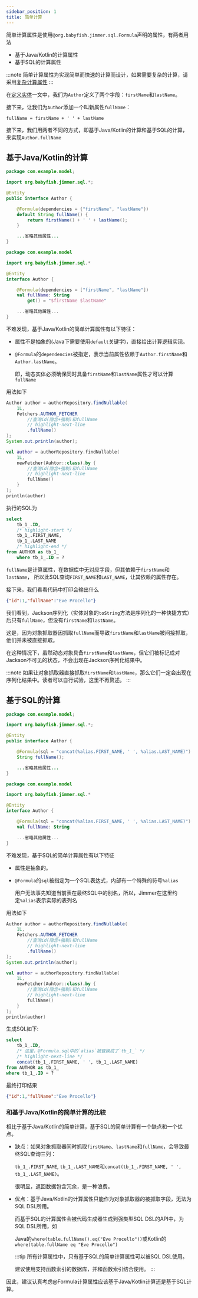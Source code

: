 ```yaml
---
sidebar_position: 1
title: 简单计算
---
```



简单计算属性是使用`@org.babyfish.jimmer.sql.Formula`声明的属性，有两者用法

-   基于Java/Kotlin的计算属性
-   基于SQL的计算属性

:::note
简单计算属性为实现简单而快速的计算而设计，如果需要复杂的计算，请采用[复杂计算属性](./transient)
:::

在[定义实体](../../../overview/get-started/define-entity.mdx)一文中，我们为`Author`定义了两个字段：`firstName`和`lastName`。

接下来，让我们为`Author`添加一个叫新属性`fullName`：

```
fullName = firstName + ' ' + lastName
```

接下来，我们用两者不同的方式，即基于Java/Kotlin的计算和基于SQL的计算，来实现`Author.fullName`

## 基于Java/Kotlin的计算

<Tabs groupId="language">
<TabItem value="java" label="Java">

```java title="Author.java"
package com.example.model;

import org.babyfish.jimmer.sql.*;

@Entity
public interface Author {

    @Formula(dependencies = {"firstName", "lastName"})
    default String fullName() {
        return firstName() + ' ' + lastName();
    }

    ...省略其他属性...
}
```

</TabItem>
<TabItem value="kotlin" label="Kotlin">

```kotlin title="Author.kt"
package com.example.model

import org.babyfish.jimmer.sql.*

@Entity
interface Author {

    @Formula(dependencies = ["firstName", "lastName"])
    val fullName: String
        get() = "$firstName $lastName"

    ...省略其他属性...
}
```

</TabItem>
</Tabs>

不难发现，基于Java/Kotlin的简单计算属性有以下特征：

-   属性不是抽象的(Java下需要使用`default`关键字)，直接给出计算逻辑实现。

-   `@Formula`的`dependencies`被指定，表示当前属性依赖于`Author.firstName`和`Author.lastName`。

    即，动态实体必须确保同时具备`firstName`和`lastName`属性才可以计算`fullName`

用法如下

<Tabs groupId="language">
<TabItem value="java" label="Java">

```java
Author author = authorRepository.findNullable(
    1L,
    Fetchers.AUTHOR_FETCHER
        //查询id(隐含+强制)和fullName
        // highlight-next-line
        .fullName() 
);
System.out.println(author);
```

</TabItem>
<TabItem value="kotlin" label="Kotlin">

```kotlin
val author = authorRepository.findNullable(
    1L,
    newFetcher(Auhtor::class).by {
        //查询id(隐含+强制)和fullName
        // highlight-next-line
        fullName() 
    }
);
println(author)
```

</TabItem>
</Tabs>

执行的SQL为

```sql
select 
    tb_1_.ID, 
    /* highlight-start */
    tb_1_.FIRST_NAME, 
    tb_1_.LAST_NAME 
    /* highlight-end */
from AUTHOR as tb_1_ 
    where tb_1_.ID = ?
```

`fullName`是计算属性，在数据库中无对应字段，但其依赖于`firstName`和`lastName`，
所以此SQL查询`FIRST_NAME`和`LAST_NAME`，让其依赖的属性存在。

接下来，我们看看代码中打印会输出什么

```json
{"id":1,"fullName":"Eve Procello"}
```

我们看到，Jackson序列化（实体对象的`toString`方法是序列化的一种快捷方式）后只有`fullName`，但没有`firstName`和`lastName`。

这是，因为对象抓取器因抓取`fullName`而导致`firstName`和`lastName`被间接抓取，他们并未被直接抓取。

在这种情况下，虽然动态对象具备`firstName`和`lastName`，但它们被标记成对Jackson不可见的状态，不会出现在Jackson序列化结果中。

:::note
如果让对象抓取器直接抓取`firstName`和`lastName`，那么它们一定会出现在序列化结果中。读者可以自行试验，这里不再赘述。
:::

## 基于SQL的计算

<Tabs groupId="language">
<TabItem value="java" label="Java">

```java title="Author.java"
package com.example.model;

import org.babyfish.jimmer.sql.*;

@Entity
public interface Author {

    @Formula(sql = "concat(%alias.FIRST_NAME, ' ', %alias.LAST_NAME)")
    String fullName();

    ...省略其他属性...
}
```

</TabItem>
<TabItem value="kotlin" label="Kotlin">

```kotlin title="Author.kt"
package com.example.model

import org.babyfish.jimmer.sql.*

@Entity
interface Author {

    @Formula(sql = "concat(%alias.FIRST_NAME, ' ', %alias.LAST_NAME)")
    val fullName: String

    ...省略其他属性...
}
```

</TabItem>
</Tabs>

不难发现，基于SQL的简单计算属性有以下特征

-   属性是抽象的。

-   `@Formula`的`sql`被指定为一个SQL表达式，内部有一个特殊的符号`%alias`

    用户无法事先知道当前表在最终SQL中的别名，所以，Jimmer在这里约定`%alias`表示实际的表列名

用法如下

<Tabs groupId="language">
<TabItem value="java" label="Java">

```java
Author author = authorRepository.findNullable(
    1L,
    Fetchers.AUTHOR_FETCHER
        //查询id(隐含+强制)和fullName
        // highlight-next-line
        .fullName() 
);
System.out.println(author);
```

</TabItem>
<TabItem value="kotlin" label="Kotlin">

```kotlin
val author = authorRepository.findNullable(
    1L,
    newFetcher(Auhtor::class).by {
        //查询id(隐含+强制)和fullName
        // highlight-next-line
        fullName() 
    }
);
println(author)
```

</TabItem>
</Tabs>

生成SQL如下:

```sql
select 
    tb_1_.ID, 
    /* 这里，@Formula.sql中的`alias`被替换成了`tb_1_` */
    /* highlight-next-line */
    concat(tb_1_.FIRST_NAME, ' ', tb_1_.LAST_NAME) 
from AUTHOR as tb_1_ 
where tb_1_.ID = ?
```

最终打印结果
```json
{"id":1,"fullName":"Eve Procello"}
```

### 和基于Java/Kotlin的简单计算的比较

相比于基于Java/Kotlin的简单计算，基于SQL的简单计算有一个缺点和一个优点。

-   缺点：如果对象抓取器同时抓取`firstName`、`lastName`和`fullName`，会导致最终SQL查询三列：
    
    `tb_1_.FIRST_NAME`, `tb_1_.LAST_NAME`和`concat(tb_1_.FIRST_NAME, ' ', tb_1_.LAST_NAME)`。

    很明显，返回数据包含冗余，是一种浪费。

-   优点：基于Java/Kotlin的计算属性只能作为对象抓取器的被抓取字段，无法为SQL DSL所用。

    而基于SQL的计算属性会被代码生成器生成到强类型SQL DSL的API中，为SQL DSL所用，如

    Java的`where(table.fullName().eq("Eve Procello"))`或Kotlin的`where(table.fullName eq "Eve Procello")`

    :::tip
    所有计算属性中，只有基于SQL的简单计算属性可以被SQL DSL使用。
    
    建议使用支持函数索引的数据库，并和函数索引结合使用。
    :::

因此，建议认真考虑@Formula计算属性应该基于Java/Kotlin计算还是基于SQL计算。
